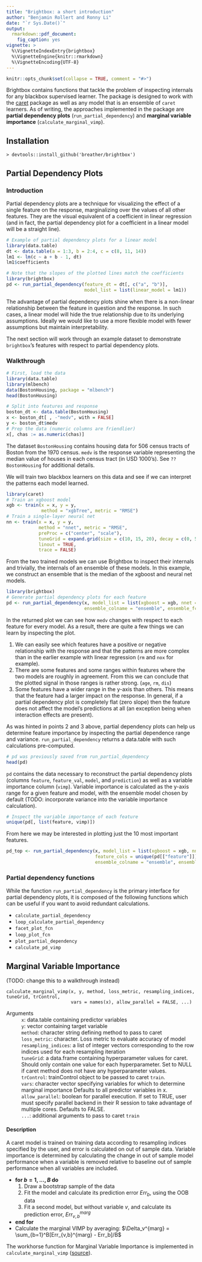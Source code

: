 ```yaml
---
title: "Brightbox: a short introduction"
author: "Benjamin Rollert and Ronny Li"
date: "`r Sys.Date()`"
output:
  rmarkdown::pdf_document:
    fig_caption: yes
vignette: >
  %\VignetteIndexEntry{brightbox}
  %\VignetteEngine{knitr::rmarkdown}
  %\VignetteEncoding{UTF-8}
---
```


```r
knitr::opts_chunk$set(collapse = TRUE, comment = "#>")
```

Brightbox contains functions that tackle the problem of inspecting internals for any blackbox supervised learner. The package is designed to work with the [caret](http://topepo.github.io/caret/index.html) package as well as any model that is an ensemble of `caret` learners. As of writing, the approaches implemented in the package are **partial dependency plots** (`run_partial_dependency`) and **marginal variable importance** (`calculate_marginal_vimp`).

## Installation
`> devtools::install_github('breather/brightbox')`

## Partial Dependency Plots
### Introduction
Partial dependency plots are a technique for visualizing the effect of a single feature on the response, marginalizing over the values of all other features. They are the visual equivalent of a coefficient in linear regression (and in fact, the partial dependency plot for a coefficient in a linear model will be a straight line).
```r
# Example of partial dependency plots for a linear model
library(data.table)
dt <- data.table(a = 1:3, b = 2:4, c = c(8, 11, 14))
lm1 <- lm(c ~ a + b - 1, dt)
lm1$coefficients
```
```r
# Note that the slopes of the plotted lines match the coefficients
library(brightbox)
pd <- run_partial_dependency(feature_dt = dt[, c("a", "b")],
                             model_list = list(linear_model = lm1))
```

The advantage of partial dependency plots shine when there is a non-linear relationship between the feature in question and the response. In such cases, a linear model will hide the true relationship due to its underlying assumptions. Ideally we would like to use a more flexible model with fewer assumptions but maintain interpretability.

The next section will work through an example dataset to demonstrate `brightbox`'s features with respect to partial dependency plots.

### Walkthrough

```r
# First, load the data
library(data.table)
library(mlbench)
data(BostonHousing, package = "mlbench")
head(BostonHousing)
```
```r
# Split into features and response
boston_dt <- data.table(BostonHousing)
x <- boston_dt[ , -"medv", with = FALSE]
y <- boston_dt$medv
# Prep the data (numeric columns are friendlier)
x[, chas := as.numeric(chas)]
```
The dataset `BostonHousing` contains housing data for 506 census tracts of Boston from the 1970 census. `medv` is the response variable representing the median value of houses in each census tract (in USD 1000's). See `??BostonHousing` for additional details.

We will train two blackbox learners on this data and see if we can interpret the patterns each model learned.
```r
library(caret)
# Train an xgboost model
xgb <- train(x = x, y = y,
             method = "xgbTree", metric = "RMSE")
# Train a single-layer neural net
nn <- train(x = x, y = y,
            method = "nnet", metric = "RMSE",
            preProc = c("center", "scale"),
            tuneGrid = expand.grid(size = c(10, 15, 20), decay = c(0, 5e-4, 0.05)),
            linout = TRUE,
            trace = FALSE)
```
From the two trained models we can use Brightbox to inspect their internals and trivially, the internals of an ensemble of these models. In this example, we construct an ensemble that is the median of the xgboost and neural net models.
```r
library(brightbox)
# Generate partial dependency plots for each feature
pd <- run_partial_dependency(x, model_list = list(xgboost = xgb, nnet = nn),
                             ensemble_colname = "ensemble", ensemble_fcn = median)
```
In the returned plot we can see how `medv` changes with respect to each feature for every model. As a result, there are quite a few things we can learn by inspecting the plot.

1. We can easily see which features have a positive or negative relationship with the response and that the patterns are more complex than in the earlier example with linear regression (`rm` and `nox` for example).
1. There are some features and some ranges within features where the two models are roughly in agreement. From this we can conclude that the plotted signal in those ranges is rather strong. (`age`, `rm`, `dis`)
1. Some features have a wider range in the y-axis than others. This means that the feature had a larger impact on the response. In general, if a partial dependency plot is completely flat (zero slope) then the feature does not affect the model's predictions at all (an exception being when interaction effects are present).

As was hinted in points 2 and 3 above, partial dependency plots can help us determine feature importance by inspecting the partial dependence range and variance. `run_partial_dependency` returns a data.table with such calculations pre-computed.
```r
# pd was previously saved from run_partial_dependency
head(pd)
```
`pd` contains the data necessary to reconstruct the partial dependency plots (columns `feature`, `feature_val`, `model`, and `prediction`) as well as a variable importance column (`vimp`). Variable importance is calculated as the y-axis range for a given feature and model, with the ensemble model chosen by default (TODO: incorporate variance into the variable importance calculation).
```r
# Inspect the variable importance of each feature
unique(pd[, list(feature, vimp)])
```
From here we may be interested in plotting just the 10 most important features.
```r
pd_top <- run_partial_dependency(x, model_list = list(xgboost = xgb, nnet = nn),
                                 feature_cols = unique(pd[["feature"]])[1:10],
                                 ensemble_colname = "ensemble", ensemble_fcn = median)
```

### Partial dependency functions

While the function `run_partial_dependency` is the primary interface for partial dependency plots, it is composed of the following functions which can be useful if you want to avoid redundant calculations.

* `calculate_partial_dependency`
* `loop_calculate_partial_dependency`
* `facet_plot_fcn`
* `loop_plot_fcn`
* `plot_partial_dependency`
* `calculate_pd_vimp`

## Marginal Variable Importance
(TODO: change this to a walkthrough instead)
```
calculate_marginal_vimp(x, y, method, loss_metric, resampling_indices, tuneGrid, trControl, 
                        vars = names(x), allow_parallel = FALSE, ...)
```
Arguments
  : `x`: data.table containing predictor variables
  : `y`: vector containing target variable
  : `method`: character string defining method to pass to caret
  : `loss_metric`: character. Loss metric to evaluate accuracy of model
  : `resampling_indices`: a list of integer vectors corresponding to the row indices used for each resampling iteration
  : `tuneGrid`: a data.frame containing hyperparameter values for caret. Should only contain one value for each hyperparameter. Set to NULL if caret method does not have any hyperparameter values.
  : `trControl`: trainControl object to be passed to caret `train`.
  : `vars`: character vector specifying variables for which to determine marginal importance Defaults to all predictor variables in x.
  : `allow_parallel`: boolean for parallel execution. If set to TRUE, user must specify parallel backend in their R session to take advantage of multiple cores. Defaults to FALSE.
  : `...`: additional arguments to pass to caret `train`

#### Description
A caret model is trained on training data according to resampling indices specified by the user, and error is calculated on out of sample data. Variable importance is determined by calculating the change in out of sample model performance when a variable is removed relative to baseline out of sample performance when all variables are included.

* **for $b = 1, ... , B$ do**
    1. Draw a bootstrap sample of the data
    1. Fit the model and calculate its prediction error $Err_b$, using the OOB data
    1. Fit a second model, but without variable $v$, and calculate its prediction error, $Err_{v,b}^{marg}$
* **end for**
* Calculate the marginal VIMP by averaging: $\Delta_v^{marg} = \sum_{b=1}^B[Err_{v,b}^{marg} - Err_b]/B$

The workhorse function for Marginal Variable Importance is implemented in `calculate_marginal_vimp` ([source](https://github.com/breather/brightbox/blob/master/R/calculate_variable_importance.R)). 
